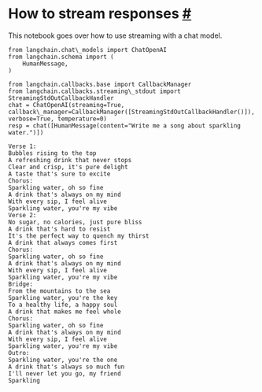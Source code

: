 How to stream responses
 [#](#how-to-stream-responses "Permalink to this headline")
=====================================================================================
 This notebook goes over how to use streaming with a chat model.
```
from langchain.chat\_models import ChatOpenAI
from langchain.schema import (
    HumanMessage,
)
```
```
from langchain.callbacks.base import CallbackManager
from langchain.callbacks.streaming\_stdout import StreamingStdOutCallbackHandler
chat = ChatOpenAI(streaming=True, callback\_manager=CallbackManager([StreamingStdOutCallbackHandler()]), verbose=True, temperature=0)
resp = chat([HumanMessage(content="Write me a song about sparkling water.")])
```
```
Verse 1:
Bubbles rising to the top
A refreshing drink that never stops
Clear and crisp, it's pure delight
A taste that's sure to excite
Chorus:
Sparkling water, oh so fine
A drink that's always on my mind
With every sip, I feel alive
Sparkling water, you're my vibe
Verse 2:
No sugar, no calories, just pure bliss
A drink that's hard to resist
It's the perfect way to quench my thirst
A drink that always comes first
Chorus:
Sparkling water, oh so fine
A drink that's always on my mind
With every sip, I feel alive
Sparkling water, you're my vibe
Bridge:
From the mountains to the sea
Sparkling water, you're the key
To a healthy life, a happy soul
A drink that makes me feel whole
Chorus:
Sparkling water, oh so fine
A drink that's always on my mind
With every sip, I feel alive
Sparkling water, you're my vibe
Outro:
Sparkling water, you're the one
A drink that's always so much fun
I'll never let you go, my friend
Sparkling
```